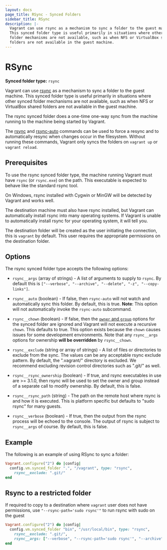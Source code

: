 ```yaml
---
layout: docs
page_title: RSync - Synced Folders
sidebar_title: RSync
description: |-
  Vagrant can use rsync as a mechanism to sync a folder to the guest machine.
  This synced folder type is useful primarily in situations where other synced
  folder mechanisms are not available, such as when NFS or VirtualBox shared
  folders are not available in the guest machine.
---
```


# RSync

**Synced folder type:** `rsync`

Vagrant can use [rsync](https://en.wikipedia.org/wiki/Rsync) as a mechanism
to sync a folder to the guest machine. This synced folder type is useful
primarily in situations where other synced folder mechanisms are not available,
such as when NFS or VirtualBox shared folders are not available in the guest
machine.

The rsync synced folder does a one-time one-way sync from the machine running
to the machine being started by Vagrant.

The [rsync](/docs/cli/rsync) and [rsync-auto](/docs/cli/rsync-auto)
commands can be used to force a resync and to automatically resync when
changes occur in the filesystem. Without running these commands, Vagrant
only syncs the folders on `vagrant up` or `vagrant reload`.

## Prerequisites

To use the rsync synced folder type, the machine running Vagrant must have
`rsync` (or `rsync.exe`) on the path. This executable is expected to behave
like the standard rsync tool.

On Windows, rsync installed with Cygwin or MinGW will be detected by
Vagrant and works well.

The destination machine must also have rsync installed, but Vagrant
can automatically install rsync into many operating systems. If Vagrant
is unable to automatically install rsync for your operating system,
it will tell you.

The destination folder will be created as the user initiating the connection,
this is `vagrant` by default. This user requires the appropriate permissions on
the destination folder.

## Options

The rsync synced folder type accepts the following options:

- `rsync__args` (array of strings) - A list of arguments to supply
  to `rsync`. By default this is `["--verbose", "--archive", "--delete", "-z", "--copy-links"]`.

- `rsync__auto` (boolean) - If false, then `rsync-auto` will not
  watch and automatically sync this folder. By default, this is true. **Note**: This
  option will not automatically invoke the `rsync-auto` subcommand.

- `rsync__chown` (boolean) - If false, then the
  [`owner` and `group`](/docs/synced-folders/basic_usage)
  options for the synced folder are ignored and Vagrant will not execute
  a recursive `chown`. This defaults to true. This option exists because
  the `chown` causes issues for some development environments. Note that
  any `rsync__args` options for ownership **will be overridden** by
  `rsync__chown`.

- `rsync__exclude` (string or array of strings) - A list of files or directories
  to exclude from the sync. The values can be any acceptable rsync exclude
  pattern. By default, the ".vagrant/" directory is excluded. We recommend
  excluding revision control directories such as ".git/" as well.

- `rsync__rsync_ownership` (boolean) - If true, and rsync executables in use
  are >= 3.1.0, then rsync will be used to set the owner and group instead
  of a separate call to modify ownership. By default, this is false.

- `rsync__rsync_path` (string) - The path on the remote host where rsync
  is and how it is executed. This is platform specific but defaults to
  "sudo rsync" for many guests.

- `rsync__verbose` (boolean) - If true, then the output from the rsync
  process will be echoed to the console. The output of rsync is subject
  to `rsync__args` of course. By default, this is false.

## Example

The following is an example of using RSync to sync a folder:

```ruby
Vagrant.configure("2") do |config|
  config.vm.synced_folder ".", "/vagrant", type: "rsync",
    rsync__exclude: ".git/"
end
```

## Rsync to a restricted folder

If required to copy to a destination where `vagrant` user does not have
permissions, use `"--rsync-path='sudo rsync'"` to run rsync with sudo on the guest

```ruby
Vagrant.configure("2") do |config|
  config.vm.synced_folder "bin", "/usr/local/bin", type: "rsync",
    rsync__exclude: ".git/",
    rsync__args: ["--verbose", "--rsync-path='sudo rsync'", "--archive", "--delete", "-z"]
end
```
